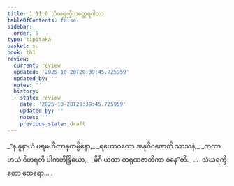 ```yaml
---
title: 1.11.9 သံဃရက္ခိတတ္ထေရဂါထာ
tableOfContents: false
sidebar:
  order: 9
type: tipitaka
basket: su
book: th1
review:
  current: review
  updated: '2025-10-20T20:39:45.725959'
  updated_by: ''
  notes: ''
  history:
  - state: review
    date: '2025-10-20T20:39:45.725959'
    updated_by: ''
    notes: ''
    previous_state: draft
---
```



<DynamicBreadcrumb />


<ReviewStatus review={frontmatter.review} showDetails={true} />

<HypothesisAnnotation frontmatter={frontmatter} />

<Division number="109" book="th1" e="ch" v="19" p="243">

<Paragraph number="243" type="verses" book="th1">
_“န နူနာယံ ပရမဟိတာနုကမ္ပိနော,_  
_ရဟောဂတော အနုဝိဂဏေတိ သာသနံ;_  
_တထာဟယံ ဝိဟရတိ ပါကတိန္ဒြိယော,_  
_မိဂီ ယထာ တရုဏဇာတိကာ ဝနေ”တိ._  


</Paragraph>
</Division>

<Paragraph number="244" type="center" book="th1">
…  သံဃရက္ခိတော ထေရော… .
</Paragraph>